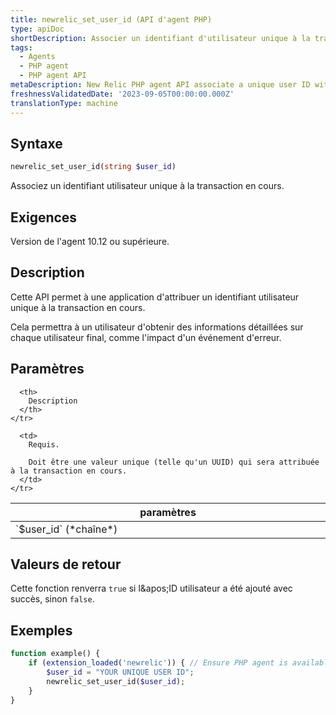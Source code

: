 ```yaml
---
title: newrelic_set_user_id (API d'agent PHP)
type: apiDoc
shortDescription: Associer un identifiant d'utilisateur unique à la transaction en cours
tags:
  - Agents
  - PHP agent
  - PHP agent API
metaDescription: New Relic PHP agent API associate a unique user ID with the current transaction.
freshnessValidatedDate: '2023-09-05T00:00:00.000Z'
translationType: machine
---
```


## Syntaxe

```php
newrelic_set_user_id(string $user_id)
```

Associez un identifiant utilisateur unique à la transaction en cours.

## Exigences

Version de l'agent 10.12 ou supérieure.

## Description

Cette API permet à une application d'attribuer un identifiant utilisateur unique à la transaction en cours.

Cela permettra à un utilisateur d'obtenir des informations détaillées sur chaque utilisateur final, comme l'impact d'un événement d'erreur.

## Paramètres

<table>
  <thead>
    <tr>
      <th width="25%">
        paramètres
      </th>

      <th>
        Description
      </th>
    </tr>
  </thead>

  <tbody>
    <tr>
      <td>
        `$user_id` (*chaîne*)
      </td>

      <td>
        Requis.

        Doit être une valeur unique (telle qu'un UUID) qui sera attribuée à la transaction en cours.
      </td>
    </tr>
  </tbody>
</table>

## Valeurs de retour

Cette fonction renverra `true` si l&amp;apos;ID utilisateur a été ajouté avec succès, sinon `false`.

## Exemples

```php
function example() {
    if (extension_loaded('newrelic')) { // Ensure PHP agent is available
        $user_id = "YOUR UNIQUE USER ID";
        newrelic_set_user_id($user_id);
    }
}
```